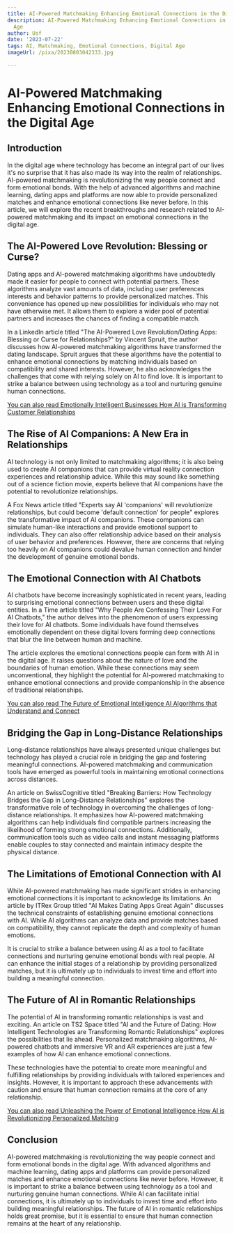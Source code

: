```yaml
---
title: AI-Powered Matchmaking Enhancing Emotional Connections in the Digital Age
description: AI-Powered Matchmaking Enhancing Emotional Connections in the Digital
  Age
author: Usf
date: '2023-07-22'
tags: AI, Matchmaking, Emotional Connections, Digital Age
imageUrl: /pixa/20230803042333.jpg

---
```

# AI-Powered Matchmaking Enhancing Emotional Connections in the Digital Age

## Introduction

In the digital  age where technology has become an integral part of our lives it's no surprise  that it has also made its way into the realm of relationships. AI-powered matchmaking is revolutionizing the way people connect and form emotional  bonds.  With  the help  of advanced algorithms and machine learning, dating apps and  platforms  are  now able to provide personalized matches and enhance emotional connections like never before. In  this article, we will explore the recent breakthroughs and research related  to  AI-powered matchmaking and its impact on emotional connections  in the digital age.

## The AI-Powered Love Revolution: Blessing or Curse?

Dating apps and  AI-powered matchmaking algorithms have undoubtedly made it easier  for people  to connect with potential  partners. These algorithms analyze  vast amounts  of data, including  user preferences interests and behavior  patterns to provide personalized matches. This convenience has opened up new possibilities  for individuals who may  not have otherwise met. It allows them to explore a  wider pool  of potential partners  and increases the chances of finding  a compatible match.

In a LinkedIn article titled "The AI-Powered Love Revolution/Dating Apps: Blessing or Curse for Relationships?" by Vincent Spruit, the  author discusses how AI-powered matchmaking algorithms have transformed the dating landscape. Spruit argues that these algorithms  have the potential to enhance emotional connections by matching individuals based on compatibility and shared interests. However,  he also acknowledges the challenges that come with relying solely on AI to find love.  It is important to strike a balance between using technology as a  tool and nurturing genuine human connections.

[You can also read Emotionally Intelligent Businesses How AI is Transforming Customer Relationships](Emotionally%20Intelligent%20Businesses%20How%20AI%20is%20Transforming%20Customer%20Relationships)


## The Rise of AI Companions: A New  Era in Relationships

AI technology is not only limited to matchmaking algorithms; it is also being used to create AI companions that can provide virtual reality connection  experiences and relationship advice. While  this may sound like something out of a science fiction movie,  experts believe  that AI  companions have the potential to revolutionize relationships.

A Fox News  article titled "Experts say AI 'companions' will revolutionize relationships, but could become 'default connection'  for people" explores the  transformative impact of AI companions. These companions can simulate human-like interactions and provide emotional support to individuals. They can also offer  relationship  advice based on their analysis of user behavior and preferences. However, there are concerns that relying too heavily on AI companions could devalue human  connection  and hinder the development of genuine emotional bonds.

## The Emotional Connection  with AI Chatbots

AI chatbots have become increasingly sophisticated in recent years, leading  to surprising emotional connections between users and these digital entities. In a Time article titled "Why People Are Confessing Their Love For AI Chatbots," the author delves into the phenomenon of users expressing their  love for AI chatbots. Some individuals  have found themselves emotionally dependent on these digital lovers forming deep connections that blur the line between human and machine.

The article explores  the emotional connections people can form with AI in  the digital age.  It raises  questions  about the nature of love and the boundaries of human emotion. While these  connections may seem unconventional, they highlight the potential for AI-powered matchmaking to enhance emotional connections and provide companionship in the absence of traditional relationships.

[You can also read The Future of Emotional Intelligence AI Algorithms that Understand and Connect](The%20Future%20of%20Emotional%20Intelligence%20AI%20Algorithms%20that%20Understand%20and%20Connect)


## Bridging the Gap in Long-Distance Relationships

Long-distance relationships have always presented unique challenges but technology has played a crucial role  in bridging the gap and fostering meaningful connections. AI-powered matchmaking and communication tools have emerged as powerful  tools in maintaining emotional  connections across distances.

An article on SwissCognitive titled "Breaking Barriers: How Technology Bridges the Gap in Long-Distance Relationships"  explores  the transformative  role of technology in overcoming the challenges of long-distance relationships. It emphasizes how AI-powered matchmaking algorithms can help individuals find compatible partners increasing the  likelihood of forming strong emotional connections. Additionally, communication tools such as video calls and instant messaging platforms enable couples to  stay connected and maintain intimacy despite the physical distance.

## The Limitations of Emotional Connection with AI

While AI-powered matchmaking has made significant  strides in enhancing emotional connections it is important to acknowledge its limitations. An article  by ITRex Group titled  "AI Makes Dating Apps  Great Again" discusses the technical constraints of establishing genuine emotional connections with AI. While AI algorithms can analyze data and provide matches based on compatibility, they cannot replicate the depth and  complexity of human emotions.

It is crucial to strike a balance between using AI as a tool  to facilitate connections and nurturing  genuine emotional bonds  with real  people. AI can enhance the initial stages of a  relationship  by providing personalized matches, but  it is ultimately up to individuals  to invest time and effort into building a meaningful connection.

## The Future of  AI in Romantic Relationships

The potential of AI in transforming romantic relationships is vast and exciting. An  article on TS2 Space titled "AI  and the Future of Dating: How Intelligent  Technologies are Transforming Romantic  Relationships" explores the possibilities that lie ahead. Personalized  matchmaking algorithms, AI-powered chatbots and immersive VR and  AR experiences are  just a  few examples of how AI can enhance emotional connections.

These technologies have the potential to create more meaningful and fulfilling relationships by providing individuals with tailored experiences and  insights.  However, it is  important to approach these advancements with caution and ensure that human connection remains at  the core of any relationship.

[You can also read Unleashing  the Power of Emotional Intelligence How AI is Revolutionizing Personalized Matching](Unleashing%20the%20Power%20of%20Emotional%20Intelligence%20How%20AI%20is%20Revolutionizing%20Personalized%20Matching)


## Conclusion

AI-powered matchmaking  is revolutionizing the way people connect and form emotional bonds in the digital  age. With advanced algorithms and machine learning, dating apps and platforms can provide personalized matches and  enhance emotional connections like never before. However, it is important to strike  a balance between using technology as a tool and  nurturing genuine human connections. While AI  can  facilitate initial connections, it  is ultimately up to individuals to invest time and effort into  building meaningful relationships. The future of AI in romantic relationships holds great promise, but it is essential to ensure that  human connection remains at  the heart of any relationship.